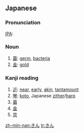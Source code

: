 ==Japanese==
===Pronunciation===
[[IPA]]: {{IPAchar|/kiɴ/}}

===Noun===
{{ja-noun|h|rom=kin}}
# [[菌]]: [[germ]], [[bacteria]]
# [[金]]: [[gold]]

===Kanji reading===
{{ja-kanjireading|rom=kin}}

# [[近]]: [[near]], [[early]], [[akin]], [[tantamount]]
# [[琴]]: [[koto]], Japanese [[zither]]/[[harp]]
# [[菌]]
# [[金]]
# [[京]]

[[zh-min-nan:きん]]
[[tr:きん]]